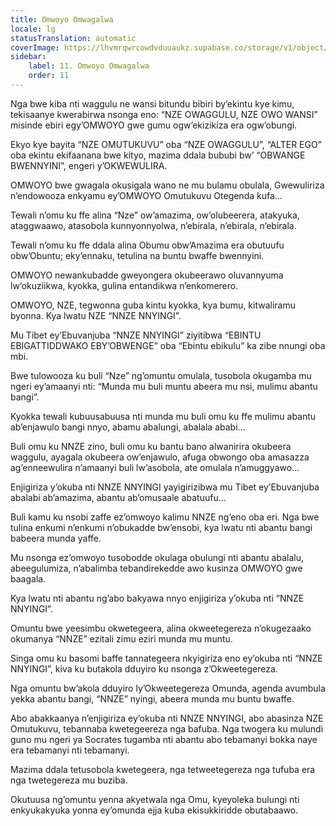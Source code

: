 ```yaml
---
title: Omwoyo Omwagalwa
locale: lg
statusTranslation: automatic
coverImage: https://lhvmrqwrcowdvduuaukz.supabase.co/storage/v1/object/public/strapi-uploads/small_cover-tratado-de-psicologia-revolucionaria.webp-5e15e1cec4e0ebebcde5d7fc7565d8fd.webp
sidebar:
    label: 11. Omwoyo Omwagalwa
    order: 11
---
```

Nga bwe kiba nti waggulu ne wansi bitundu bibiri by’ekintu kye kimu, tekisaanye kwerabirwa nsonga eno: “NZE OWAGGULU, NZE OWO WANSI” misinde ebiri egy’OMWOYO gwe gumu ogw’ekizikiza era ogw’obungi.

Ekyo kye bayita “NZE OMUTUKUVU” oba “NZE OWAGGULU”, “ALTER EGO” oba ekintu ekifaanana bwe kityo, mazima ddala bububi bw’ “OBWANGE BWENNYINI”, engeri y’OKWEWULIRA.

OMWOYO bwe gwagala okusigala wano ne mu bulamu obulala, Gwewuliriza n’endowooza enkyamu ey’OMWOYO Omutukuvu Otegenda kufa...

Tewali n’omu ku ffe alina “Nze” ow’amazima, ow’olubeerera, atakyuka, ataggwaawo, atasobola kunnyonnyolwa, n’ebirala, n’ebirala, n’ebirala.

Tewali n’omu ku ffe ddala alina Obumu obw’Amazima era obutuufu obw’Obuntu; eky’ennaku, tetulina na buntu bwaffe bwennyini.

OMWOYO newankubadde gweyongera okubeerawo oluvannyuma lw’okuziikwa, kyokka, gulina entandikwa n’enkomerero.

OMWOYO, NZE, tegwonna guba kintu kyokka, kya bumu, kitwaliramu byonna. Kya lwatu NZE “NNZE NNYINGI”.

Mu Tibet ey’Ebuvanjuba “NNZE NNYINGI” ziyitibwa “EBINTU EBIGATTIDDWAKO EBY’OBWENGE” oba “Ebintu ebikulu” ka zibe nnungi oba mbi.

Bwe tulowooza ku buli “Nze” ng’omuntu omulala, tusobola okugamba mu ngeri ey’amaanyi nti: “Munda mu buli muntu abeera mu nsi, mulimu abantu bangi”.

Kyokka tewali kubuusabuusa nti munda mu buli omu ku ffe mulimu abantu ab’enjawulo bangi nnyo, abamu abalungi, abalala ababi...

Buli omu ku NNZE zino, buli omu ku bantu bano alwanirira okubeera waggulu, ayagala okubeera ow’enjawulo, afuga obwongo oba amasazza ag’enneewulira n’amaanyi buli lw’asobola, ate omulala n’amuggyawo...

Enjigiriza y’okuba nti NNZE NNYINGI yayigirizibwa mu Tibet ey’Ebuvanjuba abalabi ab’amazima, abantu ab’omusaale abatuufu...

Buli kamu ku nsobi zaffe ez’omwoyo kalimu NNZE ng’eno oba eri. Nga bwe tulina enkumi n’enkumi n’obukadde bw’ensobi, kya lwatu nti abantu bangi babeera munda yaffe.

Mu nsonga ez’omwoyo tusobodde okulaga obulungi nti abantu abalalu, abeegulumiza, n’abalimba tebandirekedde awo kusinza OMWOYO gwe baagala.

Kya lwatu nti abantu ng’abo bakyawa nnyo enjigiriza y’okuba nti “NNZE NNYINGI”.

Omuntu bwe yeesimbu okwetegeera, alina okweetegereza n’okugezaako okumanya “NNZE” ezitali zimu eziri munda mu muntu.

Singa omu ku basomi baffe tannategeera nkyigiriza eno ey’okuba nti “NNZE NNYINGI”, kiva ku butakola dduyiro ku nsonga z’Okweetegereza.

Nga omuntu bw’akola dduyiro ly’Okweetegereza Omunda, agenda avumbula yekka abantu bangi, “NNZE” nyingi, abeera munda mu buntu bwaffe.

Abo abakkaanya n’enjigiriza ey’okuba nti NNZE NNYINGI, abo abasinza NZE Omutukuvu, tebannaba kwetegeereza nga bafuba. Nga twogera ku mulundi guno mu ngeri ya Socrates tugamba nti abantu abo tebamanyi bokka naye era tebamanyi nti tebamanyi.

Mazima ddala tetusobola kwetegeera, nga tetweetegereza nga tufuba era nga twetegereza mu buziba.

Okutuusa ng’omuntu yenna akyetwala nga Omu, kyeyoleka bulungi nti enkyukakyuka yonna ey’omunda ejja kuba ekisukkiridde obutabaawo.

